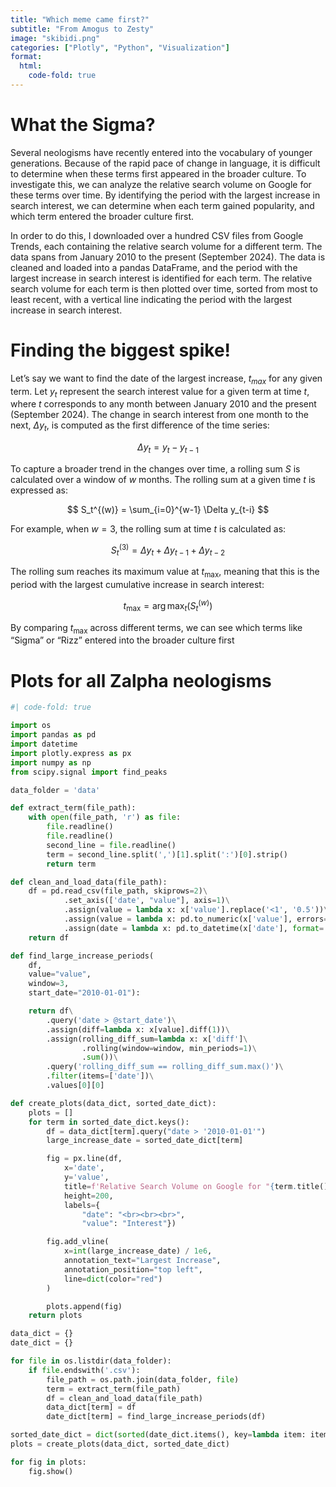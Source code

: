 ```yaml
---
title: "Which meme came first?"
subtitle: "From Amogus to Zesty"
image: "skibidi.png"
categories: ["Plotly", "Python", "Visualization"]
format:
  html:
    code-fold: true
---
```


# What the Sigma?

Several neologisms have recently entered into the vocabulary of younger generations. Because of the rapid pace of change in language, it is difficult to determine when these terms first appeared in the broader culture. To investigate this, we can analyze the relative search volume on Google for these terms over time. By identifying the period with the largest increase in search interest, we can determine when each term gained popularity, and which term entered the broader culture first. 

In order to do this, I downloaded over a hundred CSV files from Google Trends, each containing the relative search volume for a different term. The data spans from January 2010 to the present (September 2024). The data is cleaned and loaded into a pandas DataFrame, and the period with the largest increase in search interest is identified for each term. The relative search volume for each term is then plotted over time, sorted from most to least recent, with a vertical line indicating the period with the largest increase in search interest.

# Finding the biggest spike!

Let's say we want to find the date of the largest increase, $t_{max}$ for any given term. Let $y_t$ represent the search interest value for a given term at time $t$, where $t$ corresponds to any month between January 2010 and the present (September 2024). The change in search interest from one month to the next, $\Delta y_t$, is computed as the first difference of the time series:

$$
\Delta y_t = y_t - y_{t-1}
$$

To capture a broader trend in the changes over time, a rolling sum $S$ is calculated over a window of $w$ months. The rolling sum at a given time $t$ is expressed as:

$$
S_t^{(w)} = \sum_{i=0}^{w-1} \Delta y_{t-i}
$$

For example, when $w = 3$, the rolling sum at time $t$ is calculated as:

$$
S_t^{(3)} = \Delta y_t + \Delta y_{t-1} + \Delta y_{t-2}
$$

The rolling sum reaches its maximum value at $t_{\text{max}}$, meaning that this is the period with the largest cumulative increase in search interest:

$$
t_{\text{max}} = \arg\max_t \left( S_t^{(w)} \right)
$$

By comparing $t_{\text{max}}$ across different terms, we can see which terms like "Sigma" or "Rizz" entered into the broader culture first

# Plots for all Zalpha neologisms 

```python
#| code-fold: true

import os
import pandas as pd
import datetime
import plotly.express as px
import numpy as np
from scipy.signal import find_peaks

data_folder = 'data'

def extract_term(file_path):
    with open(file_path, 'r') as file:
        file.readline()
        file.readline()
        second_line = file.readline()
        term = second_line.split(',')[1].split(':')[0].strip()
        return term

def clean_and_load_data(file_path):
    df = pd.read_csv(file_path, skiprows=2)\
            .set_axis(['date', "value"], axis=1)\
            .assign(value = lambda x: x['value'].replace('<1', '0.5'))\
            .assign(value = lambda x: pd.to_numeric(x['value'], errors='coerce'))\
            .assign(date = lambda x: pd.to_datetime(x['date'], format='%Y-%m'))
    return df

def find_large_increase_periods(
    df, 
    value="value", 
    window=3, 
    start_date="2010-01-01"):

    return df\
        .query('date > @start_date')\
        .assign(diff=lambda x: x[value].diff(1))\
        .assign(rolling_diff_sum=lambda x: x['diff']\
                .rolling(window=window, min_periods=1)\
                .sum())\
        .query('rolling_diff_sum == rolling_diff_sum.max()')\
        .filter(items=['date'])\
        .values[0][0]

def create_plots(data_dict, sorted_date_dict):
    plots = []
    for term in sorted_date_dict.keys():
        df = data_dict[term].query("date > '2010-01-01'")
        large_increase_date = sorted_date_dict[term]

        fig = px.line(df, 
            x='date', 
            y='value', 
            title=f'Relative Search Volume on Google for "{term.title()}"',
            height=200,
            labels={
                "date": "<br><br><br>",
                "value": "Interest"})

        fig.add_vline(
            x=int(large_increase_date) / 1e6,
            annotation_text="Largest Increase",
            annotation_position="top left",
            line=dict(color="red") 
        )

        plots.append(fig)
    return plots

data_dict = {}
date_dict = {}

for file in os.listdir(data_folder):
    if file.endswith('.csv'):
        file_path = os.path.join(data_folder, file)
        term = extract_term(file_path)
        df = clean_and_load_data(file_path) 
        data_dict[term] = df  
        date_dict[term] = find_large_increase_periods(df)

sorted_date_dict = dict(sorted(date_dict.items(), key=lambda item: item[1], reverse=True))
plots = create_plots(data_dict, sorted_date_dict)

for fig in plots:
    fig.show()

```